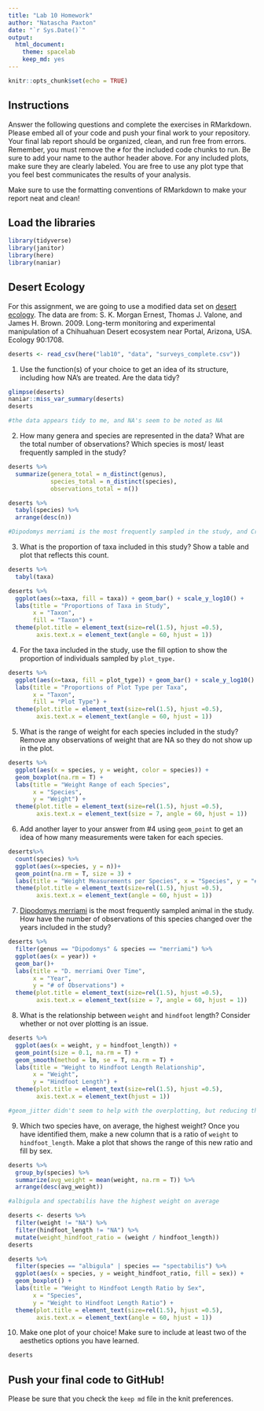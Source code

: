 ```yaml
---
title: "Lab 10 Homework"
author: "Natascha Paxton"
date: "`r Sys.Date()`"
output:
  html_document: 
    theme: spacelab
    keep_md: yes
---
```


```r
knitr::opts_chunk$set(echo = TRUE)
```

## Instructions
Answer the following questions and complete the exercises in RMarkdown. Please embed all of your code and push your final work to your repository. Your final lab report should be organized, clean, and run free from errors. Remember, you must remove the `#` for the included code chunks to run. Be sure to add your name to the author header above. For any included plots, make sure they are clearly labeled. You are free to use any plot type that you feel best communicates the results of your analysis.  

Make sure to use the formatting conventions of RMarkdown to make your report neat and clean!  

## Load the libraries
```r
library(tidyverse)
library(janitor)
library(here)
library(naniar)
``` 

## Desert Ecology
For this assignment, we are going to use a modified data set on [desert ecology](http://esapubs.org/archive/ecol/E090/118/). The data are from: S. K. Morgan Ernest, Thomas J. Valone, and James H. Brown. 2009. Long-term monitoring and experimental manipulation of a Chihuahuan Desert ecosystem near Portal, Arizona, USA. Ecology 90:1708.
```r
deserts <- read_csv(here("lab10", "data", "surveys_complete.csv"))
```

1. Use the function(s) of your choice to get an idea of its structure, including how NA's are treated. Are the data tidy?  
```r
glimpse(deserts)
naniar::miss_var_summary(deserts)
deserts
```
```r
#the data appears tidy to me, and NA's seem to be noted as NA 
```

2. How many genera and species are represented in the data? What are the total number of observations? Which species is most/ least frequently sampled in the study?
```r
deserts %>%
  summarize(genera_total = n_distinct(genus),
            species_total = n_distinct(species),
            observations_total = n())
```
```r
deserts %>% 
  tabyl(species) %>% 
  arrange(desc(n))
```

```r
#Dipodomys merriami is the most frequently sampled in the study, and Crotalus viridis is the least sampled species.
```

3. What is the proportion of taxa included in this study? Show a table and plot that reflects this count.
```r
deserts %>% 
  tabyl(taxa)
```
```r
deserts %>% 
  ggplot(aes(x=taxa, fill = taxa)) + geom_bar() + scale_y_log10() + 
  labs(title = "Proportions of Taxa in Study",
       x = "Taxon",
       fill = "Taxon") +
  theme(plot.title = element_text(size=rel(1.5), hjust =0.5),
        axis.text.x = element_text(angle = 60, hjust = 1))
```

4. For the taxa included in the study, use the fill option to show the proportion of individuals sampled by `plot_type.`
```r
deserts %>% 
  ggplot(aes(x=taxa, fill = plot_type)) + geom_bar() + scale_y_log10() + 
  labs(title = "Proportions of Plot Type per Taxa",
       x = "Taxon",
       fill = "Plot Type") +
  theme(plot.title = element_text(size=rel(1.5), hjust =0.5),
        axis.text.x = element_text(angle = 60, hjust = 1))
```

5. What is the range of weight for each species included in the study? Remove any observations of weight that are NA so they do not show up in the plot.
```r
deserts %>% 
  ggplot(aes(x = species, y = weight, color = species)) + 
  geom_boxplot(na.rm = T) +
  labs(title = "Weight Range of each Species",
       x = "Species",
       y = "Weight") +
  theme(plot.title = element_text(size=rel(1.5), hjust =0.5),
        axis.text.x = element_text(size = 7, angle = 60, hjust = 1))
```

6. Add another layer to your answer from #4 using `geom_point` to get an idea of how many measurements were taken for each species.
```r
deserts%>%
  count(species) %>% 
  ggplot(aes(x=species, y = n))+
  geom_point(na.rm = T, size = 3) +
  labs(title = "Weight Measurements per Species", x = "Species", y = "# of Weight Measurements") +
  theme(plot.title = element_text(size=rel(1.5), hjust =0.5),
        axis.text.x = element_text(angle = 60, hjust = 1))
```

7. [Dipodomys merriami](https://en.wikipedia.org/wiki/Merriam's_kangaroo_rat) is the most frequently sampled animal in the study. How have the number of observations of this species changed over the years included in the study?
```r
deserts %>%
  filter(genus == "Dipodomys" & species == "merriami") %>%
  ggplot(aes(x = year)) +
  geom_bar()+
  labs(title = "D. merriami Over Time",
       x = "Year",
       y = "# of Observations") +
  theme(plot.title = element_text(size=rel(1.5), hjust =0.5),
        axis.text.x = element_text(size = 7, angle = 60, hjust = 1))
```

8. What is the relationship between `weight` and `hindfoot` length? Consider whether or not over plotting is an issue.
```r
deserts %>% 
  ggplot(aes(x = weight, y = hindfoot_length)) + 
  geom_point(size = 0.1, na.rm = T) +
  geom_smooth(method = lm, se = T, na.rm = T) + 
  labs(title = "Weight to Hindfoot Length Relationship", 
       x = "Weight",
       y = "Hindfoot Length") +
  theme(plot.title = element_text(size=rel(1.5), hjust =0.5),
        axis.text.x = element_text(hjust = 1))
```
```r
#geom_jitter didn't seem to help with the overplotting, but reducing the geom_point size did. How could I mkae this look even better? 
```

9. Which two species have, on average, the highest weight? Once you have identified them, make a new column that is a ratio of `weight` to `hindfoot_length`. Make a plot that shows the range of this new ratio and fill by sex.
```r
deserts %>% 
  group_by(species) %>% 
  summarize(avg_weight = mean(weight, na.rm = T)) %>% 
  arrange(desc(avg_weight))
```
```r
#albigula and spectabilis have the highest weight on average
```

```r
deserts <- deserts %>% 
  filter(weight != "NA") %>% 
  filter(hindfoot_length != "NA") %>% 
  mutate(weight_hindfoot_ratio = (weight / hindfoot_length))
deserts
```
```r
deserts %>% 
  filter(species == "albigula" | species == "spectabilis") %>% 
  ggplot(aes(x = species, y = weight_hindfoot_ratio, fill = sex)) +
  geom_boxplot() +
  labs(title = "Weight to Hindfoot Length Ratio by Sex",
       x = "Species",
       y = "Weight to Hindfoot Length Ratio") +
  theme(plot.title = element_text(size=rel(1.5), hjust =0.5),
        axis.text.x = element_text(angle = 60, hjust = 1))
```

10. Make one plot of your choice! Make sure to include at least two of the aesthetics options you have learned.
```r
deserts
```


## Push your final code to GitHub!
Please be sure that you check the `keep md` file in the knit preferences. 